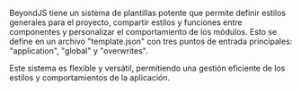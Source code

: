
<DocHeader pretitle="Frontend" title="Sistema de Template" />

BeyondJS tiene un sistema de plantillas potente que permite definir
estilos generales para el proyecto, compartir estilos y funciones entre
componentes y personalizar el comportamiento de los módulos.
Esto se define en un archivo "template.json" con tres puntos
de entrada principales: "application", "global" y "overwrites".

Este sistema es flexible y versátil, permitiendo una gestión eficiente
de los estilos y comportamientos de la aplicación.

<Title tag="h3" text="template.json" />

<CodeBox title="template.json">
{`
{
  "application": {
    "processor": "sass",
    "path": "application",
    "files": [
      "*"
    ]
  },
  "global": {
    "processor": "sass",
    "path": "global",
    "files": [
      "*"
    ]
  }
}

`}

</CodeBox>

La configuración anterior es la configuración predeterminada para las plantillas
de los proyectos web. Se está configurando el procesador Sass para las
plantillas de aplicación y global, y a continuación se explicará el propósito
de cada una.

La configuración de los elementos del template se parece a la configuración de los procesadores en los bundles. Cada elemento puede tener las siguientes propiedades:

-   **processor:** Procesador que se utilizará. Soporta `sass` y `less`.
-   **path:** Directorio donde se encuentran los archivos. Si no se define, se buscarán todos los archivos relativos a la ubicación del archivo de configuración.
-   **files:** El \* indica que se deben tomar en cuenta todos los archivos dentro del path definido.
    Si se especifican nombres específicos de archivos, se incluiran solamente los especificados

> Se supone en esta página que la plantilla se encuentra en una carpeta
> con su nombre en la raíz del proyecto. Si se realizó un cambio en la configuración
> predeterminada, es importante tener en cuenta la ubicación configurada.

<Title tag="h4" text="`template.application`" />

El archivo `styles.css` está incluido en proyectos de plataforma web como
una propiedad llamada "application". Esta propiedad se utiliza para agregar
estilos generales a la página y
definir <ELink to="https://developer.mozilla.org/en-US/docs/Web/CSS/--*"> propiedades
personalizadas</ELink> que
estarán disponibles en todos los componentes.

Las **propiedades personalizadas**
son valores de estilo únicos que pueden ser compartidos entre componentes
debido a su integración en componentes web con Shadow DOM.

La configuración por defecto para los estilos en `template.application` incluye todos los archivos `.scss` presentes en el directorio `./template/application` dentro del proyecto.

Los siguientes son los archivos incluidos:

-   `./variables.scss`: Contiene una lista de variables Sass por defecto.
-   `./styles.scss`: Contiene estilos básicos para el cuerpo del documento.
-   `./custom-properties/dark.scss`: Proporciona un mixin que define las variables a utilizar en el estilo oscuro.
-   `./custom-properties/light.scss`: Proporciona un mixin que define las variables a utilizar en el estilo claro.
-   `./custom-properties/material-design.scss`: Incluye las propiedades CSS del sistema de colores Material Design.
-   `./custom-properties/definition.scss`: Incluye la definición de las propiedades CSS personalizadas que integran el uso de los mixins definidos en `dark.scss` y `light.scss`.

Los programadores pueden editar o agregar cualquier archivo de estilo adicional, el cual será integrado de forma automática gracias a la adición de un carácter `"*"` en la configuración que indica que todos los archivos en la carpeta deben ser procesados.

<Title tag="h4" text="`template.global`" />

La propiedad global se representa en el archivo `global.css`, cuya finalidad es compartir estilos considerados globales entre todos los widgets. Para lograr esto, el archivo final se incluye dentro de los estilos de cada widget.

Por defecto, se incluyen todos los archivos que se encuentran en la carpeta `/global`, y de base solo se incluye un archivo: `styles.scss`.

<NextLinks items={['styles/modules', 'styles/themes']} />
